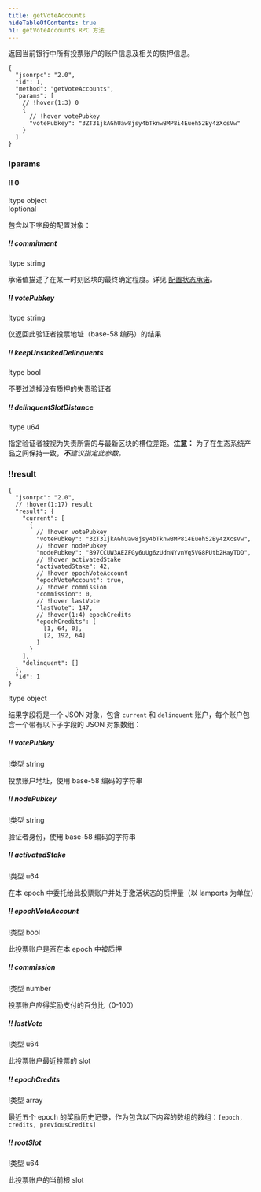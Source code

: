 ```yaml
---
title: getVoteAccounts
hideTableOfContents: true
h1: getVoteAccounts RPC 方法
---
```


返回当前银行中所有投票账户的账户信息及相关的质押信息。

<APIMethod>

```jsonc !!request curl
{
  "jsonrpc": "2.0",
  "id": 1,
  "method": "getVoteAccounts",
  "params": [
    // !hover(1:3) 0
    {
      // !hover votePubkey
      "votePubkey": "3ZT31jkAGhUaw8jsy4bTknwBMP8i4Eueh52By4zXcsVw"
    }
  ]
}
```

### !params

#### !! 0

!type object  
!optional

包含以下字段的配置对象：

##### !! commitment

!type string

承诺值描述了在某一时刻区块的最终确定程度。详见
[配置状态承诺](/docs/rpc#configuring-state-commitment)。

##### !! votePubkey

!type string

仅返回此验证者投票地址（base-58 编码）的结果

##### !! keepUnstakedDelinquents

!type bool

不要过滤掉没有质押的失责验证者

##### !! delinquentSlotDistance

!type u64

指定验证者被视为失责所需的与最新区块的槽位差距。**注意：**
为了在生态系统产品之间保持一致，_**不**建议指定此参数。_

### !!result

```jsonc !response
{
  "jsonrpc": "2.0",
  // !hover(1:17) result
  "result": {
    "current": [
      {
        // !hover votePubkey
        "votePubkey": "3ZT31jkAGhUaw8jsy4bTknwBMP8i4Eueh52By4zXcsVw",
        // !hover nodePubkey
        "nodePubkey": "B97CCUW3AEZFGy6uUg6zUdnNYvnVq5VG8PUtb2HayTDD",
        // !hover activatedStake
        "activatedStake": 42,
        // !hover epochVoteAccount
        "epochVoteAccount": true,
        // !hover commission
        "commission": 0,
        // !hover lastVote
        "lastVote": 147,
        // !hover(1:4) epochCredits
        "epochCredits": [
          [1, 64, 0],
          [2, 192, 64]
        ]
      }
    ],
    "delinquent": []
  },
  "id": 1
}
```

!type object

结果字段将是一个 JSON 对象，包含 `current` 和 `delinquent` 账户，每个账户包含一个带有以下子字段的 JSON 对象数组：

##### !! votePubkey

!类型 string

投票账户地址，使用 base-58 编码的字符串

##### !! nodePubkey

!类型 string

验证者身份，使用 base-58 编码的字符串

##### !! activatedStake

!类型 u64

在本 epoch 中委托给此投票账户并处于激活状态的质押量（以 lamports 为单位）

##### !! epochVoteAccount

!类型 bool

此投票账户是否在本 epoch 中被质押

##### !! commission

!类型 number

投票账户应得奖励支付的百分比（0-100）

##### !! lastVote

!类型 u64

此投票账户最近投票的 slot

##### !! epochCredits

!类型 array

最近五个 epoch 的奖励历史记录，作为包含以下内容的数组的数组：`[epoch, credits, previousCredits]`

##### !! rootSlot

!类型 u64

此投票账户的当前根 slot

</APIMethod>
